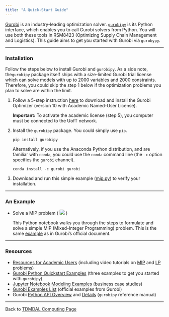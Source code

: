 ```yaml
---
title: "A Quick-Start Guide"
---
```


[Gurobi](https://www.gurobi.com/) is an industry-leading optimization solver. [`gurobipy`](https://pypi.org/project/gurobipy/) is its Python interface, which enables you to call Gurobi solvers from Python. You will use both these tools in RSM8423 (Optimizing Supply Chain Management and Logistics). This guide aims to get you started with Gurobi via `gurobypy`.

---

### Installation

Follow the steps below to install Gurobi and `gurobipy`. As a side note, the`gurobipy` package itself ships with a size-limited Gurobi trial license which can solve models with up to 2000 variables and 2000 constraints. Therefore, you could skip the step 1 below if the optimization problems you plan to solve are within the limit. 

1. Follow a 5-step instruction [here](https://www.gurobi.com/features/academic-named-user-license/) to download and install the Gurobi Optimizer (version 10 with Academic Named-User License).

    **Important:** To activate the academic license (step 5), you computer must be connected to the UofT network.

2. Install the `gurobipy` package. You could simply use `pip`.

    ```
    pip install gurobipy
    ```

    Alternatively, if you use the Anaconda Python distribution, and are familiar with `conda`, you could use the `conda` command line (the `-c` option specifies the `gurobi` channel). 

    ```
    conda install -c gurobi gurobi

    ```
3. Download and run this simple example ([mip.py](mip.py)) to verify your installation. 

---

### An Example

* Solve a MIP problem ( [![](colab-badge.svg)](https://colab.research.google.com/github/tdmdal/gurobi-guide/blob/master/docs/mip.ipynb) )

    This Python notebook walks you through the steps to formulate and solve a simple MIP (Mixed-Integer Programming) problem. This is the same [example](https://www.gurobi.com/documentation/10.0/quickstart_windows/cs_example_mip1_py.html) as in Gurobi's official document.

---

### Resources

* [Resources for Academic Users](https://www.gurobi.com/resources/gurobi-licenses-and-resources-for-academics/) (including video tutorials on [MIP](https://www.gurobi.com/resources/chapter-1-why-mixed-integer-programming-mip/) and [LP](https://www.gurobi.com/resources/linear-programming-tutorial/) problems)
* [Gurobi Python Quickstart Examples](https://www.gurobi.com/documentation/10.0/quickstart_windows/cs_python.html#section:Python) (three examples to get you started with `gurobipy`)
* [Jupyter Notebook Modeling Examples](https://www.gurobi.com/jupyter_models/) (business case studies)
* [Gurobi Examples List](https://www.gurobi.com/documentation/10.0/examples/a_list_of_the_grb_examples.html) (official examples from Gurobi)
* Gurobi [Python API Overview](https://www.gurobi.com/documentation/10.0/refman/py_python_api_overview.html) and [Details](https://www.gurobi.com/documentation/10.0/refman/py_python_api_details.html) (`gurobipy` reference manual) 

---

Back to [TDMDAL Computing Page](https://tdmdal.github.io/)


